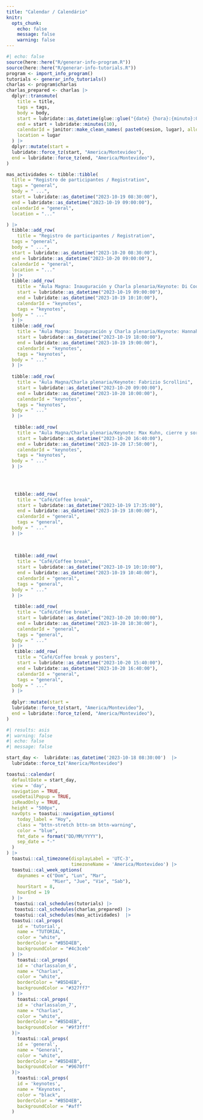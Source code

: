 ```yaml
---
title: "Calendar / Calendário"
knitr:
  opts_chunk: 
    echo: false
    message: false
    warning: false
---
```


```r
#| echo: false
source(here::here("R/generar-info-program.R"))
source(here::here("R/generar-info-tutorials.R"))
program <- import_info_program()
tutorials <- generar_info_tutorials() 
charlas <- program$charlas
charlas_prepared <- charlas |> 
  dplyr::transmute(
    title = title,
    tags = tags,
    body = body,
    start = lubridate::as_datetime(glue::glue("{date} {hora}:{minuto}:00")) ,
    end = start + lubridate::minutes(10),
    calendarId = janitor::make_clean_names( paste0(sesion, lugar), allow_dupes = TRUE),
    location = lugar
  ) |> 
  dplyr::mutate(start =  
  lubridate::force_tz(start, "America/Montevideo"),
  end = lubridate::force_tz(end, "America/Montevideo"),
)

mas_actividades <- tibble::tibble(
  title = "Registro de participantes / Registration",
  tags = "general",
  body = " ...",
  start = lubridate::as_datetime("2023-10-19 08:30:00"),
  end = lubridate::as_datetime("2023-10-19 09:00:00"),
  calendarId = "general",
  location = "..."

) |>
  tibble::add_row(
    title = "Registro de participantes / Registration",
  tags = "general",
  body = " ...",
  start = lubridate::as_datetime("2023-10-20 08:30:00"),
  end = lubridate::as_datetime("2023-10-20 09:00:00"),
  calendarId = "general",
  location = "..."
  ) |>
  tibble::add_row(
    title = "Aula Magna: Inauguración y Charla plenaria/Keynote: Di Cook",
    start = lubridate::as_datetime("2023-10-19 09:00:00"),
    end = lubridate::as_datetime("2023-10-19 10:10:00"),
    calendarId = "keynotes",
    tags = "keynotes",
  body = " ..."
  ) |> 
  tibble::add_row(
    title = "Aula Magna: Inauguración y Charla plenaria/Keynote: Hannah Frick",
    start = lubridate::as_datetime("2023-10-19 18:00:00"),
    end = lubridate::as_datetime("2023-10-19 19:00:00"),
    calendarId = "keynotes",
    tags = "keynotes",
  body = " ..."
  ) |> 
  
  tibble::add_row(
    title = "Aula Magna/Charla plenaria/Keynote: Fabrizio Scrollini",
    start = lubridate::as_datetime("2023-10-20 09:00:00"),
    end = lubridate::as_datetime("2023-10-20 10:00:00"),
    calendarId = "keynotes",
    tags = "keynotes",
  body = " ..."
  ) |> 
  
   tibble::add_row(
    title = "Aula Magna/Charla plenaria/Keynote: Max Kuhn, cierre y sorteos",
    start = lubridate::as_datetime("2023-10-20 16:40:00"),
    end = lubridate::as_datetime("2023-10-20 17:50:00"),
    calendarId = "keynotes",
    tags = "keynotes",
  body = " ..."
  ) |> 
  


  
   tibble::add_row(
    title = "Café/Coffee break",
    start = lubridate::as_datetime("2023-10-19 17:35:00"),
    end = lubridate::as_datetime("2023-10-19 18:00:00"),
    calendarId = "general",
    tags = "general",
  body = " ..."
  ) |> 
  
  
  
   tibble::add_row(
    title = "Café/Coffee break",
    start = lubridate::as_datetime("2023-10-19 10:10:00"),
    end = lubridate::as_datetime("2023-10-19 10:40:00"),
    calendarId = "general",
    tags = "general",
  body = " ..."
  ) |> 
  
   tibble::add_row(
    title = "Café/Coffee break",
    start = lubridate::as_datetime("2023-10-20 10:00:00"),
    end = lubridate::as_datetime("2023-10-20 10:30:00"),
    calendarId = "general",
    tags = "general",
  body = " ..."
  ) |> 
   tibble::add_row(
    title = "Café/Coffee break y posters",
    start = lubridate::as_datetime("2023-10-20 15:40:00"),
    end = lubridate::as_datetime("2023-10-20 16:40:00"),
    calendarId = "general",
    tags = "general",
  body = " ..."
  ) |> 
  
  dplyr::mutate(start =  
  lubridate::force_tz(start, "America/Montevideo"),
  end = lubridate::force_tz(end, "America/Montevideo"),
)

```

```r
#| results: asis
#| warning: false
#| echo: false
#| message: false

start_day <-  lubridate::as_datetime('2023-10-18 08:30:00')  |> 
  lubridate::force_tz("America/Montevideo")

toastui::calendar(
  defaultDate = start_day,
  view = 'day',
  navigation = TRUE,
  useDetailPopup = TRUE,
  isReadOnly = TRUE,
  height = "500px",
  navOpts = toastui::navigation_options(
    today_label = "Hoy",
    class = "bttn-stretch bttn-sm bttn-warning",
    color = "blue",
    fmt_date = format("DD/MM/YYYY"),
    sep_date = "-"
  )
) |>
  toastui::cal_timezone(displayLabel = 'UTC-3',
                        timezoneName = 'America/Montevideo') |>
  toastui::cal_week_options(
    daynames = c("Dom", "Lun", "Mar",
                 "Mier", "Jue", "Vie", "Sab"),
    hourStart = 8,
    hourEnd = 19
  ) |>
   toastui::cal_schedules(tutorials) |>
   toastui::cal_schedules(charlas_prepared) |>
   toastui::cal_schedules(mas_actividades)  |>
  toastui::cal_props(
    id = 'tutorial',
    name = "TUTORIAL",
    color = "white",
    borderColor = "#B5D4EB",
    backgroundColor = "#4c3ceb"
  ) |> 
    toastui::cal_props(
    id = 'charlassalon_6',
    name = "Charlas",
    color = "white",
    borderColor = "#B5D4EB",
    backgroundColor = "#327ff7"
  ) |> 
    toastui::cal_props(
    id = 'charlassalon_7',
    name = "Charlas",
    color = "white",
    borderColor = "#B5D4EB",
    backgroundColor = "#9f3fff"
  )|> 
    toastui::cal_props(
    id = 'general',
    name = "General",
    color = "white",
    borderColor = "#B5D4EB",
    backgroundColor = "#9670ff"
  )|> 
    toastui::cal_props(
    id = 'keynotes',
    name = "Keynotes",
    color = "black",
    borderColor = "#B5D4EB",
    backgroundColor = "#aff"
  )
```


<!-- font awesome -->

```{=html}
<script src="https://kit.fontawesome.com/1f72d6921a.js" crossorigin="anonymous"></script>
```
<!-- font awesome -->
